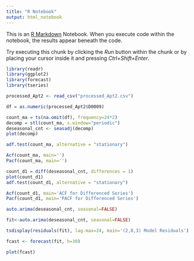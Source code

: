 ---
title: "R Notebook"
output: html_notebook
---

This is an [R Markdown](http://rmarkdown.rstudio.com) Notebook. When you execute code within the notebook, the results appear beneath the code. 

Try executing this chunk by clicking the *Run* button within the chunk or by placing your cursor inside it and pressing *Ctrl+Shift+Enter*. 

```{r}
library(readr)
library(ggplot2)
library(forecast)
library(tseries)

```

```{r}
processed_Apt2 <- read_csv("processed_Apt2.csv")
```


```{r}
df = as.numeric(processed_Apt2$D0009)
```

```{r}
count_ma = ts(na.omit(df), frequency=24*2)
decomp = stl(count_ma, s.window="periodic")
deseasonal_cnt <- seasadj(decomp)
plot(decomp)
```


```{r}
adf.test(count_ma, alternative = "stationary")
```

```{r}
Acf(count_ma, main='')
Pacf(count_ma, main='')
```
```{r}
count_d1 = diff(deseasonal_cnt, differences = 1)
plot(count_d1)
adf.test(count_d1, alternative = "stationary")
```

```{r}
Acf(count_d1, main='ACF for Differenced Series')
Pacf(count_d1, main='PACF for Differenced Series')
```
```{r}
auto.arima(deseasonal_cnt, seasonal=FALSE)
```

```{r}
fit<-auto.arima(deseasonal_cnt, seasonal=FALSE)
```

```{r}
tsdisplay(residuals(fit), lag.max=24, main='(2,0,3) Model Residuals')
```

```{r}
fcast <- forecast(fit, h=30)
```

```{r}
plot(fcast)
```

